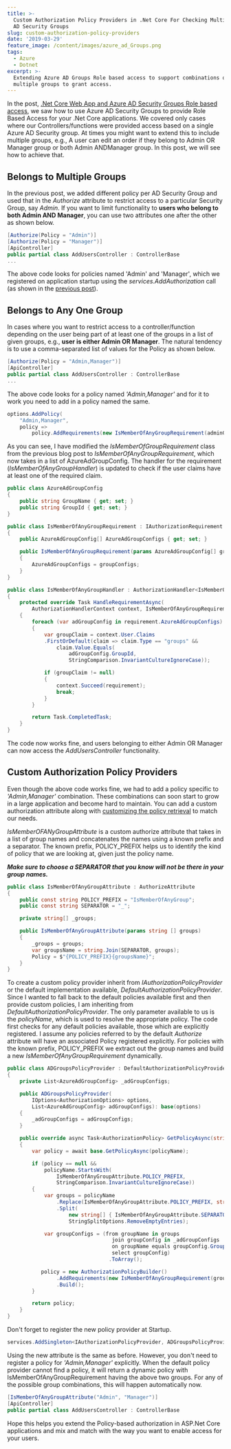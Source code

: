 ```yaml
---
title: >-
  Custom Authorization Policy Providers in .Net Core For Checking Multiple Azure
  AD Security Groups
slug: custom-authorization-policy-providers
date: '2019-03-29'
feature_image: /content/images/azure_ad_Groups.png
tags:
  - Azure
  - Dotnet
excerpt: >-
  Extending Azure AD Groups Role based access to support combinations of
  multiple groups to grant access.
---
```

In the post, [.Net Core Web App and Azure AD Security Groups Role based access](/blog/dot-net-core-api-and-azure-ad-groups-based-access/), we saw how to use Azure AD Security Groups to provide Role Based Access for your .Net Core applications. We covered only cases where our Controllers/functions were provided access based on a single Azure AD Security group. At times you might want to extend this to include multiple groups, e.g., A user can edit an order if they belong to Admin OR Manager group or both Admin ANDManager group. In this post, we will see how to achieve that.

## Belongs to Multiple Groups

In the previous post, we added different policy per AD Security Group and used that in the _Authorize_ attribute to restrict access to a particular Security Group, say _Admin_. If you want to limit functionality to **users who belong to both Admin AND Manager**, you can use two attributes one after the other as shown below.

```csharp
[Authorize(Policy = "Admin")]
[Authorize(Policy = "Manager")]
[ApiController]
public partial class AddUsersController : ControllerBase
...

```

The above code looks for policies named 'Admin' and 'Manager', which we registered on application startup using the _services.AddAuthorization_ call (as shown in the [previous post](/blog/dot-net-core-api-and-azure-ad-groups-based-access/)).

## Belongs to Any One Group

In cases where you want to restrict access to a controller/function depending on the user being part of at least one of the groups in a list of given groups, e.g., **user is either Admin OR Manager**. The natural tendency is to use a comma-separated list of values for the Policy as shown below.

```csharp
[Authorize(Policy = "Admin,Manager")]
[ApiController]
public partial class AddUsersController : ControllerBase
...

```

The above code looks for a policy named _'Admin,Manager'_ and for it to work you need to add in a policy named the same.

```csharp
options.AddPolicy(
    "Admin,Manager",
    policy =>
        policy.AddRequirements(new IsMemberOfAnyGroupRequirement(adminGroup, managerGroup));

```

As you can see, I have modified the _IsMemberOfGroupRequirement_ class from the previous blog post to _IsMemberOfAnyGroupRequirement_, which now takes in a list of AzureAdGroupConfig. The handler for the requirement (_IsMemberOfAnyGroupHandler_) is updated to check if the user claims have at least one of the required claim.

```csharp
public class AzureAdGroupConfig
{
    public string GroupName { get; set; }
    public string GroupId { get; set; }
}

public class IsMemberOfAnyGroupRequirement : IAuthorizationRequirement
{
    public AzureAdGroupConfig[] AzureAdGroupConfigs { get; set; }

    public IsMemberOfAnyGroupRequirement(params AzureAdGroupConfig[] groupConfigs)
    {
        AzureAdGroupConfigs = groupConfigs;
    }
}

public class IsMemberOfAnyGroupHandler : AuthorizationHandler<IsMemberOfAnyGroupRequirement>
{
    protected override Task HandleRequirementAsync(
        AuthorizationHandlerContext context, IsMemberOfAnyGroupRequirement requirement)
    {
        foreach (var adGroupConfig in requirement.AzureAdGroupConfigs)
        {
            var groupClaim = context.User.Claims
            .FirstOrDefault(claim => claim.Type == "groups" &&
                claim.Value.Equals(
                    adGroupConfig.GroupId,
                    StringComparison.InvariantCultureIgnoreCase));

            if (groupClaim != null)
            {
                context.Succeed(requirement);
                break;
            }
        }

        return Task.CompletedTask;
    }
}

```

The code now works fine, and users belonging to either Admin OR Manager can now access the _AddUsersController_ functionality.

## Custom Authorization Policy Providers

Even though the above code works fine, we had to add a policy specific to _'Admin,Manager'_ combination. These combinations can soon start to grow in a large application and become hard to maintain. You can add a custom authorization attribute along with [customizing the policy retrieval](https://docs.microsoft.com/en-us/aspnet/core/security/authorization/iauthorizationpolicyprovider?view=aspnetcore-2.2) to match our needs.

_IsMemberOFANyGroupAttribute_ is a custom authorize attribute that takes in a list of group names and concatenates the names using a known prefix and a separator. The known prefix, POLICY\_PREFIX helps us to identify the kind of policy that we are looking at, given just the policy name.

**_Make sure to choose a SEPARATOR that you know will not be there in your group names._**

```csharp
public class IsMemberOfAnyGroupAttribute : AuthorizeAttribute
{
    public const string POLICY_PREFIX = "IsMemberOfAnyGroup";
    public const string SEPARATOR = "_";

    private string[] _groups;

    public IsMemberOfAnyGroupAttribute(params string [] groups)
    {
        _groups = groups;
        var groupsName = string.Join(SEPARATOR, groups);
        Policy = $"{POLICY_PREFIX}{groupsName}";
    }
}

```

To create a custom policy provider inherit from _IAuthorizationPolicyProvider_ or the default implementation available, _DefaultAuthorizationPolicyProvider_. Since I wanted to fall back to the default policies available first and then provide custom policies, I am inheriting from _DefaultAuthorizationPolicyProvider_. The only parameter available to us is the _policyName_, which is used to resolve the appropriate policy. The code first checks for any default policies available, those which are explicitly registered. I assume any policies referred to by the default _Authorize_ attribute will have an associated Policy registered explicitly. For policies with the known prefix, POLICY\_PREFIX we extract out the group names and build a new _IsMemberOfAnyGroupRequirement_ dynamically.

```csharp
public class ADGroupsPolicyProvider : DefaultAuthorizationPolicyProvider
{
    private List<AzureAdGroupConfig> _adGroupConfigs;

    public ADGroupsPolicyProvider(
        IOptions<AuthorizationOptions> options,
        List<AzureAdGroupConfig> adGroupConfigs): base(options)
    {
        _adGroupConfigs = adGroupConfigs;
    }

    public override async Task<AuthorizationPolicy> GetPolicyAsync(string policyName)
    {
        var policy = await base.GetPolicyAsync(policyName);

        if (policy == null &&
            policyName.StartsWith(
                IsMemberOfAnyGroupAttribute.POLICY_PREFIX,
                StringComparison.InvariantCultureIgnoreCase))
        {
            var groups = policyName
                .Replace(IsMemberOfAnyGroupAttribute.POLICY_PREFIX, string.Empty)
                .Split(
                    new string[] { IsMemberOfAnyGroupAttribute.SEPARATOR },
                    StringSplitOptions.RemoveEmptyEntries);

            var groupConfigs = (from groupName in groups
                                  join groupConfig in _adGroupConfigs
                                  on groupName equals groupConfig.GroupName
                                  select groupConfig)
                                 .ToArray();

           policy = new AuthorizationPolicyBuilder()
                .AddRequirements(new IsMemberOfAnyGroupRequirement(groupConfigs))
                .Build();
        }

        return policy;
    }
}

```

Don't forget to register the new policy provider at Startup.

```csharp
services.AddSingleton<IAuthorizationPolicyProvider, ADGroupsPolicyProvider>();

```

Using the new attribute is the same as before. However, you don't need to register a policy for _'Admin,Manager'_ explicitly. When the default policy provider cannot find a policy, it will return a dynamic policy with IsMemberOfAnyGroupRequirement having the above two groups. For any of the possible group combinations, this will happen automatically now.

```csharp
[IsMemberOfAnyGroupAttribute("Admin", "Manager")]
[ApiController]
public partial class AddUsersController : ControllerBase

```

Hope this helps you extend the Policy-based authorization in ASP.Net Core applications and mix and match with the way you want to enable access for your users.
